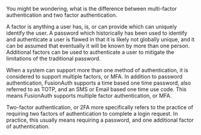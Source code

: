 You might be wondering, what is the difference between multi-factor authentication and two factor authentication.

A factor is anything a user has, is, or can provide which can uniquely identify the user. A password which historically has been used to identify and authenticate a user is flawed in that it is likely not globally unique, and it can be assumed that eventually it will be known by more than one person. Additional factors can be used to authenticate a user to mitigate the limitations of the traditional password.

When a system can support more than one method of authentication, it is considered to support multiple factors, or MFA. In addition to password authentication, FusionAuth supports a time based one time password, also referred to as TOTP, and an SMS or Email based one time use code. This means FusionAuth supports multiple factor authentication, or MFA.

Two-factor authentication, or 2FA more specifically refers to the practice of requiring two factors of authentication to complete a login request. In practice, this usually means requiring a password, and one additional factor of authentication.
